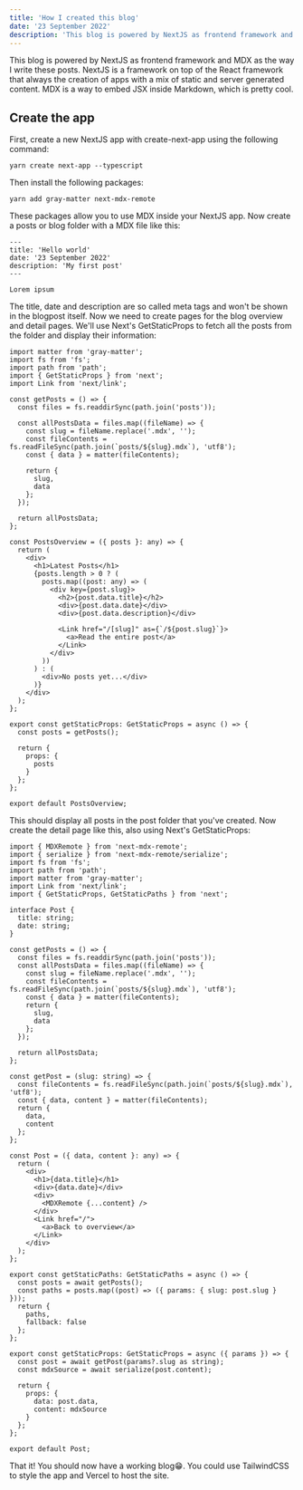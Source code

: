 ```yaml
---
title: 'How I created this blog'
date: '23 September 2022'
description: 'This blog is powered by NextJS as frontend framework and MDX as the way I write these posts.'
---
```


This blog is powered by NextJS as frontend framework and MDX as the way I write these posts. NextJS is a framework on top of the React framework that always the creation of apps with a mix of static and server generated content. MDX is a way to embed JSX inside Markdown, which is pretty cool.

## Create the app

First, create a new NextJS app with create-next-app using the following command:

```
yarn create next-app --typescript
```

Then install the following packages:

```
yarn add gray-matter next-mdx-remote
```

These packages allow you to use MDX inside your NextJS app. Now create a posts or blog folder with a MDX file like this:

```
---
title: 'Hello world'
date: '23 September 2022'
description: 'My first post'
---

Lorem ipsum
```

The title, date and description are so called meta tags and won't be shown in the blogpost itself. Now we need to create pages for the blog overview and detail pages. We'll use Next's GetStaticProps to fetch all the posts from the folder and display their information:

```
import matter from 'gray-matter';
import fs from 'fs';
import path from 'path';
import { GetStaticProps } from 'next';
import Link from 'next/link';

const getPosts = () => {
  const files = fs.readdirSync(path.join('posts'));

  const allPostsData = files.map((fileName) => {
    const slug = fileName.replace('.mdx', '');
    const fileContents = fs.readFileSync(path.join(`posts/${slug}.mdx`), 'utf8');
    const { data } = matter(fileContents);

    return {
      slug,
      data
    };
  });

  return allPostsData;
};

const PostsOverview = ({ posts }: any) => {
  return (
    <div>
      <h1>Latest Posts</h1>
      {posts.length > 0 ? (
        posts.map((post: any) => (
          <div key={post.slug}>
            <h2>{post.data.title}</h2>
            <div>{post.data.date}</div>
            <div>{post.data.description}</div>

            <Link href="/[slug]" as={`/${post.slug}`}>
              <a>Read the entire post</a>
            </Link>
          </div>
        ))
      ) : (
        <div>No posts yet...</div>
      )}
    </div>
  );
};

export const getStaticProps: GetStaticProps = async () => {
  const posts = getPosts();

  return {
    props: {
      posts
    }
  };
};

export default PostsOverview;
```

This should display all posts in the post folder that you've created. Now create the detail page like this, also using Next's GetStaticProps:

```
import { MDXRemote } from 'next-mdx-remote';
import { serialize } from 'next-mdx-remote/serialize';
import fs from 'fs';
import path from 'path';
import matter from 'gray-matter';
import Link from 'next/link';
import { GetStaticProps, GetStaticPaths } from 'next';

interface Post {
  title: string;
  date: string;
}

const getPosts = () => {
  const files = fs.readdirSync(path.join('posts'));
  const allPostsData = files.map((fileName) => {
    const slug = fileName.replace('.mdx', '');
    const fileContents = fs.readFileSync(path.join(`posts/${slug}.mdx`), 'utf8');
    const { data } = matter(fileContents);
    return {
      slug,
      data
    };
  });

  return allPostsData;
};

const getPost = (slug: string) => {
  const fileContents = fs.readFileSync(path.join(`posts/${slug}.mdx`), 'utf8');
  const { data, content } = matter(fileContents);
  return {
    data,
    content
  };
};

const Post = ({ data, content }: any) => {
  return (
    <div>
      <h1>{data.title}</h1>
      <div>{data.date}</div>
      <div>
        <MDXRemote {...content} />
      </div>
      <Link href="/">
        <a>Back to overview</a>
      </Link>
    </div>
  );
};

export const getStaticPaths: GetStaticPaths = async () => {
  const posts = await getPosts();
  const paths = posts.map((post) => ({ params: { slug: post.slug } }));
  return {
    paths,
    fallback: false
  };
};

export const getStaticProps: GetStaticProps = async ({ params }) => {
  const post = await getPost(params?.slug as string);
  const mdxSource = await serialize(post.content);

  return {
    props: {
      data: post.data,
      content: mdxSource
    }
  };
};

export default Post;
```

That it! You should now have a working blog😁. You could use TailwindCSS to style the app and Vercel to host the site.
